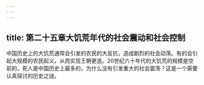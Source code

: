 ```yaml
---
---
---
```

title: 第二十五章大饥荒年代的社会震动和社会控制
---



中国历史上的大饥荒通常会引发的农民的大反抗，造成剧烈的社会动荡。有的会引起大规模的农民起义，从而实现王朝更迭。20世纪六十年代的大饥荒的规模是空前的，死人是中国历史上最多的，为什么没有引发重大的社会震荡？这是一个需要认真探讨的历史之谜。